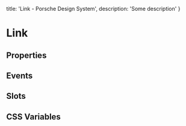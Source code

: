 
  title: 'Link - Porsche Design System',
  description: 'Some description'
}

# Link <ComponentStatus tagName="p-link"></ComponentStatus>

## Properties

<ComponentMetaProps tagName="p-link"></ComponentMetaProps>

## Events

<ComponentMetaEvents tagName="p-link"></ComponentMetaEvents>

## Slots

<ComponentMetaSlots tagName="p-link"></ComponentMetaSlots>

## CSS Variables

<ComponentMetaCssVariables tagName="p-link"></ComponentMetaCssVariables>